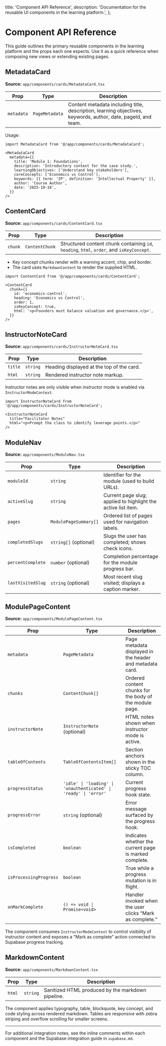   title: 'Component API Reference',
  description: 'Documentation for the reusable UI components in the learning platform.',
};

# Component API Reference

This guide outlines the primary reusable components in the learning platform and the props each one expects. Use it as a quick reference when composing new views or extending existing pages.

## MetadataCard

**Source:** `app/components/cards/MetadataCard.tsx`

| Prop | Type | Description |
| --- | --- | --- |
| `metadata` | `PageMetadata` | Content metadata including title, description, learning objectives, keywords, author, date, pageId, and team. |

Usage:

```tsx
import MetadataCard from '@/app/components/cards/MetadataCard';

<MetadataCard
  metadata={{
    title: 'Module 1: Foundations',
    description: 'Introductory context for the case study.',
    learningObjectives: ['Understand key stakeholders'],
    coreConcepts: ['Economics vs Control'],
    keywords: [{ term: 'IP', definition: 'Intellectual Property' }],
    author: 'Course Author',
    date: '2025-10-18',
  }}
/>
```

## ContentCard

**Source:** `app/components/cards/ContentCard.tsx`

| Prop | Type | Description |
| --- | --- | --- |
| `chunk` | `ContentChunk` | Structured content chunk containing `id`, `heading`, `html`, `order`, and `isKeyConcept`. |

- Key concept chunks render with a warning accent, chip, and border.
- The card uses `MarkdownContent` to render the supplied HTML.

```tsx
import ContentCard from '@/app/components/cards/ContentCard';

<ContentCard
  chunk={{
    id: 'economics-control',
    heading: 'Economics vs Control',
    order: 1,
    isKeyConcept: true,
    html: '<p>Founders must balance valuation and governance.</p>',
  }}
/>
```

## InstructorNoteCard

**Source:** `app/components/cards/InstructorNoteCard.tsx`

| Prop | Type | Description |
| --- | --- | --- |
| `title` | `string` | Heading displayed at the top of the card. |
| `html` | `string` | Rendered instructor note markup. |

Instructor notes are only visible when instructor mode is enabled via `InstructorModeContext`.

```tsx
import InstructorNoteCard from '@/app/components/cards/InstructorNoteCard';

<InstructorNoteCard
  title="Facilitator Notes"
  html="<p>Prompt the class to identify leverage points.</p>"
/>
```

## ModuleNav

**Source:** `app/components/ModuleNav.tsx`

| Prop | Type | Description |
| --- | --- | --- |
| `moduleId` | `string` | Identifier for the module (used to build URLs). |
| `activeSlug` | `string` | Current page slug; applied to highlight the active list item. |
| `pages` | `ModulePageSummary[]` | Ordered list of pages used for navigation labels. |
| `completedSlugs` | `string[]` (optional) | Slugs the user has completed; shows check icons. |
| `percentComplete` | `number` (optional) | Completion percentage for the module progress bar. |
| `lastVisitedSlug` | `string` (optional) | Most recent slug visited; displays a caption marker. |

## ModulePageContent

**Source:** `app/components/ModulePageContent.tsx`

| Prop | Type | Description |
| --- | --- | --- |
| `metadata` | `PageMetadata` | Page metadata displayed in the header and metadata card. |
| `chunks` | `ContentChunk[]` | Ordered content chunks for the body of the module page. |
| `instructorNote` | `InstructorNote` (optional) | HTML notes shown when instructor mode is active. |
| `tableOfContents` | `TableOfContentsItem[]` | Section anchors shown in the sticky TOC column. |
| `progressStatus` | `'idle' \| 'loading' \| 'unauthenticated' \| 'ready' \| 'error'` | Current progress hook state. |
| `progressError` | `string` (optional) | Error message surfaced by the progress hook. |
| `isCompleted` | `boolean` | Indicates whether the current page is marked complete. |
| `isProcessingProgress` | `boolean` | True while a progress mutation is in flight. |
| `onMarkComplete` | `() => void \| Promise<void>` | Handler invoked when the user clicks “Mark as complete.” |

The component consumes `InstructorModeContext` to control visibility of instructor content and exposes a “Mark as complete” action connected to Supabase progress tracking.

## MarkdownContent

**Source:** `app/components/MarkdownContent.tsx`

| Prop | Type | Description |
| --- | --- | --- |
| `html` | `string` | Sanitized HTML produced by the markdown pipeline. |

The component applies typography, table, blockquote, key concept, and code styling across rendered markdown. Tables are responsive with zebra striping and overflow scrolling for smaller screens.

---

For additional integration notes, see the inline comments within each component and the Supabase integration guide in `supabase.md`.
